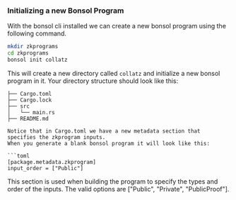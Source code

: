 ### Initializing a new Bonsol Program

With the bonsol cli installed we can create a new bonsol program using the following command.

```bash
mkdir zkprograms
cd zkprograms
bonsol init collatz
```
This will create a new directory called `collatz` and initialize a new bonsol program in it. Your directory structure should look like this:
```
├── Cargo.toml
├── Cargo.lock
├── src
│   └── main.rs
├── README.md

Notice that in Cargo.toml we have a new metadata section that specifies the zkprogram inputs.
When you generate a blank bonsol program it will look like this:

```toml
[package.metadata.zkprogram]
input_order = ["Public"]
```
This section is used when building the program to specify the types and order of the inputs.
The valid options are ["Public", "Private", "PublicProof"].